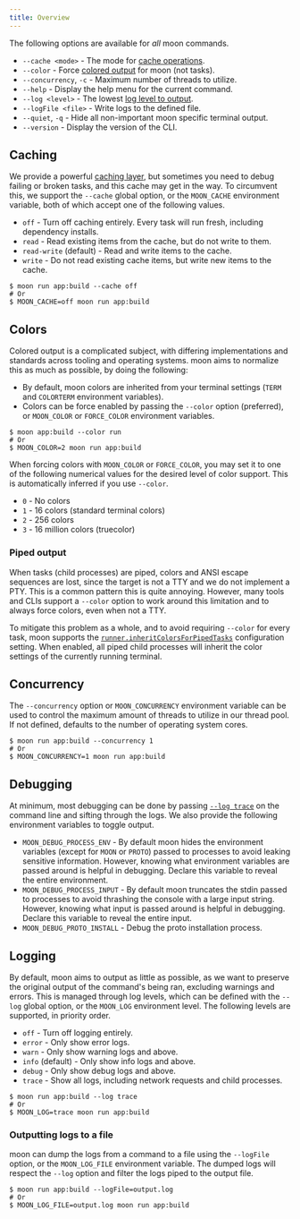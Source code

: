 ```yaml
---
title: Overview
---
```


The following options are available for _all_ moon commands.

- `--cache <mode>` - The mode for [cache operations](#caching).
- `--color` - Force [colored output](#colors) for moon (not tasks).
- `--concurrency`, `-c` - Maximum number of threads to utilize.
- `--help` - Display the help menu for the current command.
- `--log <level>` - The lowest [log level to output](#logging).
- `--logFile <file>` - Write logs to the defined file.
- `--quiet`, `-q` - Hide all non-important moon specific terminal output.
- `--version` - Display the version of the CLI.

## Caching

We provide a powerful [caching layer](../concepts/cache), but sometimes you need to debug failing or
broken tasks, and this cache may get in the way. To circumvent this, we support the `--cache` global
option, or the `MOON_CACHE` environment variable, both of which accept one of the following values.

- `off` - Turn off caching entirely. Every task will run fresh, including dependency installs.
- `read` - Read existing items from the cache, but do not write to them.
- `read-write` (default) - Read and write items to the cache.
- `write` - Do not read existing cache items, but write new items to the cache.

```shell
$ moon run app:build --cache off
# Or
$ MOON_CACHE=off moon run app:build
```

## Colors

Colored output is a complicated subject, with differing implementations and standards across tooling
and operating systems. moon aims to normalize this as much as possible, by doing the following:

- By default, moon colors are inherited from your terminal settings (`TERM` and `COLORTERM`
  environment variables).
- Colors can be force enabled by passing the `--color` option (preferred), or `MOON_COLOR` or
  `FORCE_COLOR` environment variables.

```shell
$ moon app:build --color run
# Or
$ MOON_COLOR=2 moon run app:build
```

When forcing colors with `MOON_COLOR` or `FORCE_COLOR`, you may set it to one of the following
numerical values for the desired level of color support. This is automatically inferred if you use
`--color`.

- `0` - No colors
- `1` - 16 colors (standard terminal colors)
- `2` - 256 colors
- `3` - 16 million colors (truecolor)

### Piped output

When tasks (child processes) are piped, colors and ANSI escape sequences are lost, since the target
is not a TTY and we do not implement a PTY. This is a common pattern this is quite annoying.
However, many tools and CLIs support a `--color` option to work around this limitation and to always
force colors, even when not a TTY.

To mitigate this problem as a whole, and to avoid requiring `--color` for every task, moon supports
the [`runner.inheritColorsForPipedTasks`](../config/workspace#inheritcolorsforpipedtasks)
configuration setting. When enabled, all piped child processes will inherit the color settings of
the currently running terminal.

## Concurrency

The `--concurrency` option or `MOON_CONCURRENCY` environment variable can be used to control the
maximum amount of threads to utilize in our thread pool. If not defined, defaults to the number of
operating system cores.

```shell
$ moon run app:build --concurrency 1
# Or
$ MOON_CONCURRENCY=1 moon run app:build
```

## Debugging

At minimum, most debugging can be done by passing [`--log trace`](#logging) on the command line and
sifting through the logs. We also provide the following environment variables to toggle output.

- `MOON_DEBUG_PROCESS_ENV` - By default moon hides the environment variables (except for `MOON` or
  `PROTO`) passed to processes to avoid leaking sensitive information. However, knowing what
  environment variables are passed around is helpful in debugging. Declare this variable to reveal
  the entire environment.
- `MOON_DEBUG_PROCESS_INPUT` - By default moon truncates the stdin passed to processes to avoid
  thrashing the console with a large input string. However, knowing what input is passed around is
  helpful in debugging. Declare this variable to reveal the entire input.
- `MOON_DEBUG_PROTO_INSTALL` - Debug the proto installation process.

## Logging

By default, moon aims to output as little as possible, as we want to preserve the original output of
the command's being ran, excluding warnings and errors. This is managed through log levels, which
can be defined with the `--log` global option, or the `MOON_LOG` environment level. The following
levels are supported, in priority order.

- `off` - Turn off logging entirely.
- `error` - Only show error logs.
- `warn` - Only show warning logs and above.
- `info` (default) - Only show info logs and above.
- `debug` - Only show debug logs and above.
- `trace` - Show all logs, including network requests and child processes.

```shell
$ moon run app:build --log trace
# Or
$ MOON_LOG=trace moon run app:build
```

### Outputting logs to a file

moon can dump the logs from a command to a file using the `--logFile` option, or the `MOON_LOG_FILE`
environment variable. The dumped logs will respect the `--log` option and filter the logs piped to
the output file.

```shell
$ moon run app:build --logFile=output.log
# Or
$ MOON_LOG_FILE=output.log moon run app:build
```
